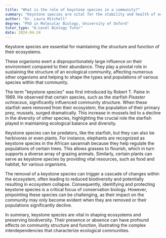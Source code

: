 ```yaml
---
title: "What is the role of keystone species in a community?"
summary: "Keystone species are vital for the stability and health of ecosystems, significantly influencing community structure and ecological balance. Their presence or absence can dramatically impact biodiversity."
author: "Dr. Laura Mitchell"
degree: "PhD in Molecular Biology, University of Oxford"
tutor_type: "A-Level Biology Tutor"
date: 2024-04-24
---
```


Keystone species are essential for maintaining the structure and function of their ecosystems.

These organisms exert a disproportionately large influence on their environment compared to their abundance. They play a pivotal role in sustaining the structure of an ecological community, affecting numerous other organisms and helping to shape the types and populations of various species within that community.

The term "keystone species" was first introduced by Robert T. Paine in 1969. He observed that certain species, such as the starfish *Pisaster ochraceus*, significantly influenced community structure. When these starfish were removed from their ecosystem, the population of their primary prey, mussels, surged dramatically. This increase in mussels led to a decline in the diversity of other species, highlighting the crucial role the starfish played in maintaining ecological balance and diversity.

Keystone species can be predators, like the starfish, but they can also be herbivores or even plants. For instance, elephants are recognized as keystone species in the African savannah because they help regulate the populations of certain trees. This allows grasses to flourish, which in turn supports a diverse array of grazing animals. Similarly, certain plants can serve as keystone species by providing vital resources, such as food and habitat, for various organisms.

The removal of a keystone species can trigger a cascade of changes within the ecosystem, often leading to reduced biodiversity and potentially resulting in ecosystem collapse. Consequently, identifying and protecting keystone species is a critical focus of conservation biology. However, pinpointing these species can be challenging, as their impact on the community may only become evident when they are removed or their populations significantly decline.

In summary, keystone species are vital in shaping ecosystems and preserving biodiversity. Their presence or absence can have profound effects on community structure and function, illustrating the complex interdependencies that characterize ecological communities.
    